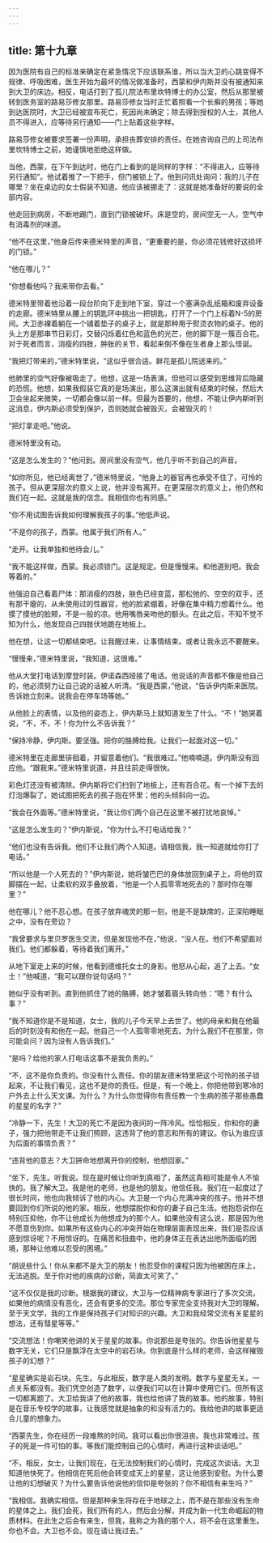 ```yaml
---
---
---
```

title: 第十九章
---




因为医院有自己的标准来确定在紧急情况下应该联系谁，所以当大卫的心跳变得不规律、呼吸困难，医生开始为最坏的情况做准备时，西蒙和伊内斯并没有被通知来到大卫的床边。相反，电话打到了孤儿院法布里坎特博士的办公室，然后从那里被转到医务室的路易莎修女那里。路易莎修女当时正忙着照看一个长癣的男孩；等她到达医院时，大卫已经被宣布死亡，死因尚未确定；除去得到授权的人士，其他人员不得进入，应等待另行通知——门上贴着这些字样。

路易莎修女被要求签署一份声明，承担丧葬安排的责任。在她咨询自己的上司法布里坎特博士之前，她谨慎地拒绝这样做。

当他，西蒙，在下午到达时，他在门上看到的是同样的字样：“不得进入，应等待另行通知”。他试着推了一下把手，但门被锁上了。他到问讯处询问：我的儿子在哪里？坐在桌边的女士假装不知道。他应该被挪走了：这就是她准备好的要说的全部内容。

他走回到病房，不断地踢门，直到门锁被破坏。床是空的，房间空无一人，空气中有消毒剂的味道。

“他不在这里，”他身后传来德米特里的声音，“更重要的是，你必须花钱修好这损坏的门锁。”

“他在哪儿？”

“你想看他吗？我来带你去看。”

德米特里带着他沿着一段台阶向下走到地下室，穿过一个塞满杂乱纸箱和废弃设备的走廊。德米特里从腰上的钥匙环中挑出一把钥匙，打开了一个门上标着N-5的房间。大卫赤裸着躺在一个铺着垫子的桌子上，就是那种用于熨烫衣物的桌子。他的头上方是那串节日彩灯，交替闪烁着红色和蓝色的光芒，他的脚下是一簇百合花。对于死者而言，消瘦的四肢，肿胀的关节，看起来倒不像在生者身上那么怪诞。

“我把灯带来的，”德米特里说，“这似乎很合适。鲜花是孤儿院送来的。”

他肺里的空气好像被吸走了。他想，这是一场表演，但他可以感受到思维背后隐藏的恐慌。他想，如果我假装它真的是场演出，那么这演出就有结束的时候，然后大卫会坐起来微笑，一切都会像以前一样。但最为首要的，他想，不能让伊内斯听到这消息，伊内斯必须受到保护，否则她就会被毁灭，会被毁灭的！

“把灯拿走吧。”他说。

德米特里没有动。

“这是怎么发生的？”他问到。房间里没有空气，他几乎听不到自己的声音。

“如你所见，他已经离世了，”德米特里说，“他身上的器官再也承受不住了，可怜的孩子。但从更深层次的意义上说，他并没有离开。在更深层次的意义上，他仍然和我们在一起。这就是我的信念。我相信你也有同感。”

“你不用试图告诉我如何理解我孩子的事。”他低声说。

“不是你的孩子，西蒙。他属于我们所有人。”

“走开。让我单独和他待会儿。”

“我不能这样做，西蒙。我必须锁门。这是规定。但是慢慢来。和他道别吧。我会等着的。”

他强迫自己看着尸体：那消瘦的四肢，肤色已经变蓝，那松弛的、空空的双手，还有那干瘪的，从未使用过的性器官，他的脸紧绷着，好像在集中精力想着什么。他摸了摸他的脸颊，不是一般的凉。他用嘴唇亲吻他的额头。在此之后，不知不觉不知为什么，他发现自己四肢伏地跪在地板上。

他在想，让这一切都结束吧。让我醒过来，让事情结束。或者让我永远不要醒来。

“慢慢来，”德米特里说，“我知道，这很难。”

他从大堂打电话到摩登时装。伊诺森西娅接了电话。他说话的声音都不像是他自己的，他必须努力让自己说的话被人听清。“我是西蒙，”他说，“告诉伊内斯来医院。告诉她立刻来。说我会在停车场等她。”

从他脸上的表情，以及他的姿态上，伊内斯马上就知道发生了什么。“不！”她哭着说，“不，不，不！你为什么不告诉我？”

“保持冷静，伊内斯。要坚强。把你的胳膊给我。让我们一起面对这一切。”

德米特里在走廊里徘徊着，并留意着他们。“我很难过。”他喃喃道。伊内斯没有回应他。“跟我来。”德米特里说道，并且往前走得很快。

彩色灯还没有被清除。伊内斯将它们扫到了地板上，还有百合花。有一个掉下去的灯泡爆裂了。她试图把死去的孩子抱在怀里；他的头倾斜向一边。

“我会在外面等。”德米特里说，“我让你们两个自己在这里不被打扰地哀悼。”

“这是怎么发生的？”伊内斯说，“你为什么不打电话给我？”

“他们也没有告诉我。他们不让我们两个人知道。请相信我，我一知道就给你打了电话。”

“所以他是一个人死去的？”伊内斯说，她将皱巴巴的身体放回到桌子上，将他的双脚摆在一起，让柔软的双手叠放着，“他是一个人孤零零地死去的？那时你在哪里？”

他在哪儿？他不忍心想。在孩子放弃魂灵的那一刻，他是不是缺席的，正深陷睡眠之中，没有在旁边？

“我曾要求与里贝罗医生交流，但是发现他不在，”他说，“没人在。他们不希望面对我们。他们都躲着，等待着我们离开。”

从地下室走上来的时候，他看到德维托女士的身影。他怒从心起，追了上去。“女士！”他喊道，“我可以跟你说句话吗？”

她似乎没有听到。直到他抓住了她的胳膊，她才皱着眉头转向他：“嗯？有什么事？”

“我不知道你是不是知道，女士，我的儿子今天早上去世了。他的母亲和我在他最后的时刻没有和他在一起。他自己一个人孤零零地死去。为什么我们不在那里，你可能会问？因为没有人告诉我们。”

“是吗？给他的家人打电话这事不是我负责的。”

“不，这不是你负责的。你没有什么责任。你的朋友德米特里把这个可怜的孩子锁起来，不让我们看见，这也不是你的责任。但是，有一个晚上，你把他带到寒冷的户外去上什么天文课。为什么？为什么你觉得你有责任教一个生病的孩子那些愚蠢的星星的名字？”

“冷静一下，先生！大卫的死亡不是因为夜间的一阵冷风。恰恰相反，你和你的妻子，强力把他带走不让我们照顾，这违背了他的意志和所有的建议。你认为谁应该为后面的事情负责？”

“违背他的意志？大卫拼命地想离开你的控制，他想回家。”

“坐下，先生。听我说。现在是时候让你听到真相了，虽然这真相可能是令人不愉快的。我了解大卫。我是他的老师，也是他的朋友。他信任我。我们在一起度过了很长时间，他也向我倾诉了他的内心。大卫是一个内心充满冲突的孩子。他并不想要回到你们所说的他的家。相反，他想摆脱你和你的妻子自己生活。他抱怨说你在特别压抑他，你不让他成长为他想成为的那个人。如果他没有这么说，那是因为他不愿意伤到你。如果所有这些内心的冲突开始在物理层面表现出来，我们是否应该感到惊讶呢？不用惊讶的。在痛苦和扭曲中，他的身体正在表达出他所面临的困境，那种让他难以忍受的困境。”

“胡说些什么！你从来都不是大卫的朋友！他忍受你的课程只因为他被困在床上，无法逃脱。至于你对他的疾病的诊断，简直太可笑了。”

“这不仅仅是我的诊断。根据我的建议，大卫与一位精神病专家进行了多次交流，如果他的病情没有恶化，还会有更多的交流。那位专家完全支持我对大卫的理解。至于天文学，我的工作是保持孩子们对知识的兴趣。大卫和我经常交流有关星星的想法，还有彗星等等。”

“交流想法！你嘲笑他讲的关于星星的故事。你说那些是夸张的。你告诉他星星与数字无关，它们只是飘浮在太空中的岩石块。你到底是什么样的老师，会这样摧毁孩子的幻想？”

“星星确实是岩石块。先生。与此相反，数字是人类的发明。数字与星星无关。一点关系都没有。我们凭空创造了数字，以便我们可以在计算中使用它们。但所有这一切都离题了。大卫给我讲了他的故事，我也给他讲了我的故事。他的故事，特别是在音乐专校学的故事，让我感觉就是抽象的和没有活力的。我给他讲的故事更适合儿童的想象力。

“西蒙先生，你在经历一段难熬的时间。我可以看出你很沮丧。我也非常难过。孩子的死是一件可怕的事。等我们能控制自己的心情时，再进行这种谈话吧。”

“不，相反，女士，让我们现在，在无法控制我们的心情时，完成这次谈话。大卫知道他快死了。他相信在死后他会转变成天上的星星，这让他感到安慰。为什么要让他的幻想破灭？为什么要告诉他说他的信仰是夸张的？你不相信有来生吗？”

“我相信。我确实相信。但是那种来生将存在于地球之上，而不是在那些没有生命的星体之上。我们会死，我们所有的人，然后会分解，并成为新一代生命崛起的物质材料。在此生之后会有来生，但我，我称之为我的那个人，将不会在这里重生。你也不会。大卫也不会。现在请让我过去。”